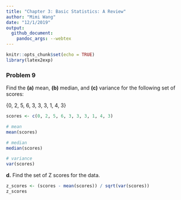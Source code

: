 ```yaml
---
title: "Chapter 3: Basic Statistics: A Review"
author: "Mimi Wang"
date: "12/1/2019"
output:
  github_document:
    pandoc_args: --webtex
---
```


```r
knitr::opts_chunk$set(echo = TRUE)
library(latex2exp)
```

### Problem 9

Find the **(a)** mean, **(b)** median, and **(c)** variance for the following set of scores:

{0, 2, 5, 6, 3, 3, 3, 1, 4, 3}

```r
scores <- c(0, 2, 5, 6, 3, 3, 3, 1, 4, 3)

# mean
mean(scores)

# median
median(scores)

# variance
var(scores)

```

**d.** Find the set of Z scores for the data.

```r
z_scores <- (scores - mean(scores)) / sqrt(var(scores))
z_scores
```

